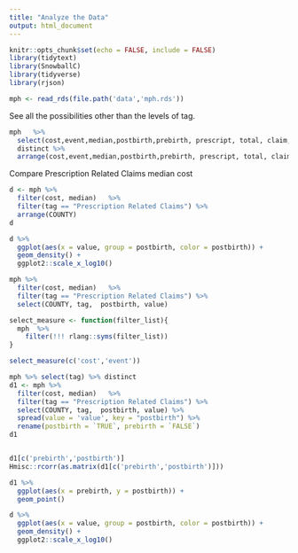 ---
title: "Analyze the Data"
output: html_document
---


```{r setup, include=FALSE}
knitr::opts_chunk$set(echo = FALSE, include = FALSE)
library(tidytext)
library(SnowballC)
library(tidyverse)
library(rjson)
```

```{r}
mph <- read_rds(file.path('data','mph.rds'))
```


See all the possibilities other than the levels of tag.

```{r}
mph   %>% 
  select(cost,event,median,postbirth,prebirth, prescript, total, claim, recipi ) %>% 
  distinct %>% 
  arrange(cost,event,median,postbirth,prebirth, prescript, total, claim, recipi )
```
Compare Prescription Related Claims median cost
```{r}
d <- mph %>% 
  filter(cost, median)   %>% 
  filter(tag == "Prescription Related Claims") %>% 
  arrange(COUNTY)
d
```

```{r}
d %>% 
  ggplot(aes(x = value, group = postbirth, color = postbirth)) +
  geom_density() +
  ggplot2::scale_x_log10()
```
```{r}
mph %>% 
  filter(cost, median)   %>% 
  filter(tag == "Prescription Related Claims") %>% 
  select(COUNTY, tag,  postbirth, value)  
```
```{r}
select_measure <- function(filter_list){
  mph  %>% 
    filter(!!! rlang::syms(filter_list))
}

select_measure(c('cost','event'))

```


```{r}
mph %>% select(tag) %>% distinct
d1 <- mph %>% 
  filter(cost, median)   %>% 
  filter(tag == "Prescription Related Claims") %>% 
  select(COUNTY, tag,  postbirth, value) %>% 
  spread(value = 'value', key = "postbirth") %>% 
  rename(postbirth = `TRUE`, prebirth = `FALSE`)
d1
```
```{r}

```

```{r}
d1[c('prebirth','postbirth')]
Hmisc::rcorr(as.matrix(d1[c('prebirth','postbirth')]))
```
```{r}
d1 %>% 
  ggplot(aes(x = prebirth, y = postbirth)) + 
  geom_point()
```



```{r}
d %>% 
  ggplot(aes(x = value, group = postbirth, color = postbirth)) +
  geom_density() +
  ggplot2::scale_x_log10()
```



